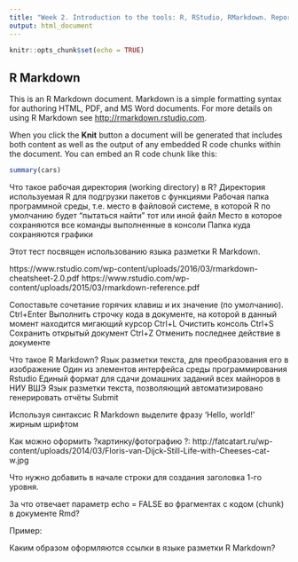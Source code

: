 ```yaml
---
title: "Week 2. Introduction to the tools: R, RStudio, RMarkdown. Reports"
output: html_document
---
```


```r
knitr::opts_chunk$set(echo = TRUE)
```

## R Markdown

This is an R Markdown document. Markdown is a simple formatting syntax for authoring HTML, PDF, and MS Word documents. For more details on using R Markdown see <http://rmarkdown.rstudio.com>.

When you click the **Knit** button a document will be generated that includes both content as well as the output of any embedded R code chunks within the document. You can embed an R code chunk like this:

```r
summary(cars)
```




Что такое рабочая директория (working directory) в R?
 Директория используемая R для подгрузки пакетов с функциями
 Рабочая папка программной среды, т.е. место в файловой системе, в которой R по умолчанию будет "пытаться найти" тот или иной файл
 Место в которое сохраняются все команды выполненные в консоли
 Папка куда сохраняются графики


Этот тест посвящен использованию языка разметки R Markdown.

https://www.rstudio.com/wp-content/uploads/2016/03/rmarkdown-cheatsheet-2.0.pdf
https://www.rstudio.com/wp-content/uploads/2015/03/rmarkdown-reference.pdf

Сопоставьте сочетание горячих клавиш и их значение (по умолчанию).
Ctrl+Enter Выполнить строчку кода в документе, на которой в данный момент находится мигающий курсор
Ctrl+L Очистить консоль
Ctrl+S Сохранить открытый документ
Ctrl+Z Отменить последнее действие в документе


Что такое R Markdown? 
Язык разметки текста, для преобразования его в изображение
 Один из элементов интерфейса среды программирования Rstudio
 Единый формат для сдачи домашних заданий всех майноров в НИУ ВШЭ
 Язык разметки текста, позволяющий автоматизировано генерировать отчёты
Submit


Используя синтаксис R Markdown выделите фразу ‘Hello, world!’ жирным шрифтом

Как можно оформить ?картинку/фотографию ?: http://fatcatart.ru/wp-content/uploads/2014/03/Floris-van-Dijck-Still-Life-with-Cheeses-cat-w.jpg


Что нужно добавить в начале строки для создания заголовка 1-го уровня.

За что отвечает параметр echo = FALSE во фрагментах c кодом (chunk) в документе Rmd?

Пример:


Каким образом оформляются ссылки в языке разметки R Markdown?

